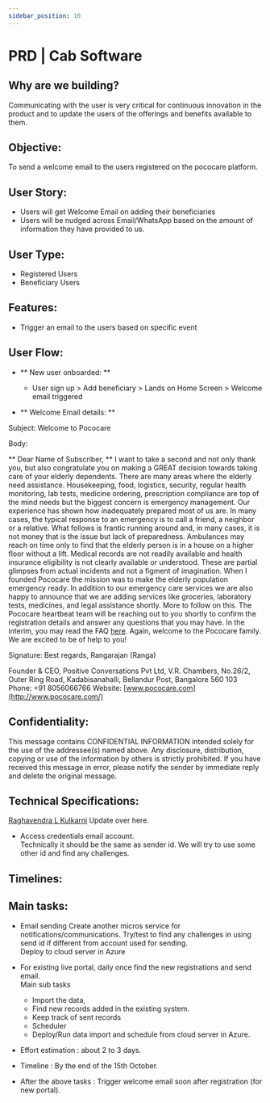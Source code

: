 ```yaml
---
sidebar_position: 10
---
```


# PRD | Cab Software

## Why are we building? 
Communicating with the user is very critical for continuous innovation in the product and to update the users of the offerings and benefits available to them. 

## Objective: 
To send a welcome email to the users registered on the pococare platform. 

## User Story: 
- Users will get Welcome Email on adding their beneficiaries
- Users will be nudged across Email/WhatsApp based on the amount of information they have provided to us. 

## User Type:
- Registered Users
- Beneficiary Users

## Features: 
- Trigger an email to the users based on specific event

## User Flow: 

- ** New user onboarded: ** 
     - User sign up > Add beneficiary > Lands on Home Screen > Welcome email triggered


- ** Welcome Email details: ** 

Subject: Welcome to Pococare

Body:

** Dear Name of Subscriber, **
I want to take a second and not only thank you, but also congratulate you on making a GREAT decision towards taking care of your elderly dependents. 
There are many areas where the elderly need assistance. Housekeeping, food, logistics, security, regular health monitoring, lab tests, medicine ordering, prescription compliance are top of the mind needs but the biggest concern is emergency management. Our experience has shown how inadequately prepared most of us are. In many cases, the typical response to an emergency is to call a friend, a neighbor or a relative. What follows is frantic running around and, in many cases, it is not money that is the issue but lack of preparedness. Ambulances may reach on time only to find that the elderly person is in a house on a higher floor without a lift. Medical records are not readily available and health insurance eligibility is not clearly available or understood. These are partial glimpses from actual incidents and not a figment of imagination. 
When I founded Pococare the mission was to make the elderly population emergency ready. In addition to our emergency care services we are also happy to announce that we are adding services like groceries, laboratory tests, medicines, and legal assistance shortly. More to follow on this. 
The Pococare heartbeat team will be reaching out to you shortly to confirm the registration details and answer any questions that you may have. In the interim, you may read the FAQ [here](https://drive.google.com/file/d/1zWXg0N-vxZTrggKzHtW7N7cFPX90syt-/view?usp=sharing). 
Again, welcome to the Pococare family. We are excited to be of help to you!
 
Signature: 
Best regards,
Rangarajan (Ranga)

Founder & CEO,
Positive Conversations Pvt Ltd,
V.R. Chambers, No.26/2, 
Outer Ring Road, Kadabisanahalli, 
Bellandur Post, 
Bangalore 560 103
Phone: +91 8056066766
Website: [www.pococare.com](http://www.pococare.com/)

## Confidentiality: 
This message contains CONFIDENTIAL INFORMATION intended solely for the use of the addressee(s) named above.  Any disclosure, distribution, copying or use of the information by others is strictly prohibited.  If you have received this message in error, please notify the sender by immediate reply and delete the original message.
 
## Technical Specifications:
[Raghavendra L Kulkarni](mailto:raghavendra.lk@pococare.com) Update over here.
- Access credentials email account.  
     Technically it should be the same as sender id.
     We will try to use some other id and find any challenges.

## Timelines:

## Main tasks:
- Email sending Create another micros service for notifications/communications. Try/test to find any challenges in using send id if different from account used for sending. <br />Deploy to cloud server in Azure

- For existing live portal, daily once find the new registrations and send email.<br />Main sub tasks
    - Import the data, 
    - Find new records added in the existing system.
    - Keep track of sent records
    - Scheduler
    - Deploy/Run data import and schedule from cloud server in Azure.

- Effort estimation : about 2 to 3 days.

- Timeline : By the end of the 15th October. 

- After the above tasks : Trigger welcome email soon after registration (for new portal).


